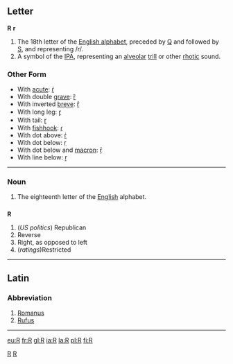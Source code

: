 ==Letter==
'''R''' '''r'''

#The 18th letter of the [[Wiktionary:About Roman script|English alphabet]], preceded by [[Q]] and followed by [[S]], and representing /r/.
#A symbol of the [[IPA]], representing an [[alveolar]] [[trill]] or other [[rhotic]] sound.
===Other Form===
*With [[acute]]: [[ŕ]]
*With double [[grave]]: [[ȑ]]
*With inverted [[breve]]: [[ȓ]]
*With long leg: [[ɼ]]
*With tail: [[ɽ]]
*With [[fishhook]]: [[ɾ]]
*With dot above: [[ṙ]]
*With dot below: [[ṛ]]
*With dot below and [[macron]]: [[ṝ]]
*With line below: [[ṟ]]
----

===Noun===

#The eighteenth letter of the [[English]] alphabet.


==={{abbreviation}}===
'''R'''

#(''US politics'') Republican
#Reverse
#Right, as opposed to left
#(''ratings'')Restricted

----

==Latin==
===Abbreviation===

# [[Romanus]]
# [[Rufus]]
----

[[Category:Latin letters|R]]
[[Category:IPA symbols|R]]

[[eu:R]]
[[fr:R]]
[[gl:R]]
[[ia:R]]
[[la:R]]
[[pl:R]]
[[fi:R]]